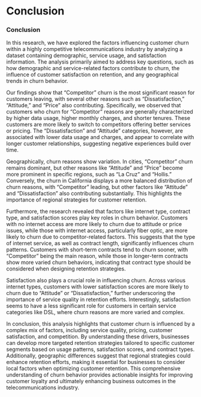 # Conclusion
### Conclusion

In this research, we have explored the factors influencing customer churn within a highly competitive telecommunications industry by analyzing a dataset containing demographic, service usage, and satisfaction information. The analysis primarily aimed to address key questions, such as how demographic and service-related factors contribute to churn, the influence of customer satisfaction on retention, and any geographical trends in churn behavior.

Our findings show that "Competitor" churn is the most significant reason for customers leaving, with several other reasons such as "Dissatisfaction," "Attitude," and "Price" also contributing. Specifically, we observed that customers who churn for "Competitor" reasons are generally characterized by higher data usage, higher monthly charges, and shorter tenures. These customers are more likely to switch to competitors offering better services or pricing. The "Dissatisfaction" and "Attitude" categories, however, are associated with lower data usage and charges, and appear to correlate with longer customer relationships, suggesting  negative experiences build over time.

Geographically, churn reasons show variation. In cities, "Competitor" churn remains dominant, but other reasons like "Attitude" and "Price" become more prominent in specific regions, such as "La Cruz" and "Hollis." Conversely, the churn in California displays a more balanced distribution of churn reasons, with "Competitor" leading, but other factors like "Attitude" and "Dissatisfaction" also contributing substantially. This highlights the importance of regional strategies for customer retention.

Furthermore, the research revealed that factors like internet type, contract type, and satisfaction scores play key roles in churn behavior. Customers with no internet access are more likely to churn due to attitude or price issues, while those with internet access, particularly fiber optic, are more likely to churn due to competitor-related factors. This suggests that the type of internet service, as well as contract length, significantly influences churn patterns. Customers with short-term contracts tend to churn sooner, with "Competitor" being the main reason, while those in longer-term contracts show more varied churn behaviors, indicating that contract type should be considered when designing retention strategies.

Satisfaction also plays a crucial role in influencing churn. Across various internet types, customers with lower satisfaction scores are more likely to churn due to "Attitude" or "Dissatisfaction," further underscoring the importance of service quality in retention efforts. Interestingly, satisfaction seems to have a less significant role for customers in certain service categories like DSL, where churn reasons are more varied and complex.

In conclusion, this analysis highlights that customer churn is influenced by a complex mix of factors, including service quality, pricing, customer satisfaction, and competition. By understanding these drivers, businesses can develop more targeted retention strategies tailored to specific customer segments based on usage patterns, satisfaction scores, and contract types. Additionally, geographic differences suggest that regional strategies could enhance retention efforts, making it essential for businesses to consider local factors when optimizing customer retention. This comprehensive understanding of churn behavior provides actionable insights for improving customer loyalty and ultimately enhancing business outcomes in the telecommunications industry.